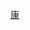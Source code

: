 {{Navbox
| title  = [[康樂及文化事務署]]轄下度假營
| name   = 康文署度假營
| state  = uncollapsed
| bodyclass = hlist

| group1 = 香港區
| list1  = 
* [[鯉魚門公園及度假村]]
| group2 = 新界區
| list2  = 
* [[麥理浩夫人度假村]]
* [[西貢戶外康樂中心]]
* [[曹公潭戶外康樂中心]]
}}
<noinclude>
[[Category:香港模板|康]]
</noinclude>